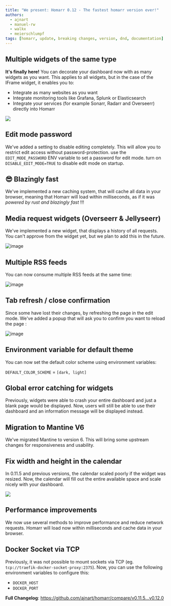 ```yaml
---
title: "We present: Homarr 0.12 - The fastest homarr version ever!"
authors:
  - ajnart
  - manuel-rw
  - walkx
  - meierschlumpf
tags: [homarr, update, breaking changes, version, dnd, documentation]
---
```


## Multiple widgets of the same type
**It's finally here!** You can decorate your dashboard now with as many widgets as you want.
This applies to all widgets, but in the case of the IFrame widget, it enables you to:
- Integrate as many websites as you want
- Integrate monitoring tools like Grafana, Splunk or Elasticsearch
- Integrate your services (for example Sonarr, Radarr and Overseerr) directly into Homarr

![](https://media.discordapp.net/attachments/988335098493542410/1094665745226539168/update-teaser.png?width=1046&height=666)

## Edit mode password
We've added a setting to disable editing completely. This will allow you to restrict edit access without password-protection.
use the `EDIT_MODE_PASSWORD` ENV variable to set a password for edit mode. 
turn on `DISABLE_EDIT_MODE=TRUE` to disable edit mode on startup.

<!-- truncate -->

## 😎 Blazingly fast
We've implemented a new caching system, that will cache all data in your browser, meaning that Homarr will load within milliseconds, as if it was *powered by rust and blazingly fast* !!!

## Media request widgets (Overseerr & Jellyseerr)
We've implemented a new widget, that displays a history of all requests.
You can't approve from the widget yet, but we plan to add this in the future.

![image](https://user-images.githubusercontent.com/30572287/231829411-f61f03e9-79a0-45fc-9a87-94d69ea3ea84.png)

## Multiple RSS feeds
You can now consume multiple RSS feeds at the same time:

![image](https://user-images.githubusercontent.com/30572287/231829886-69133a84-3ae7-4fa3-a6d2-c582f4cc9eea.png)

## Tab refresh / close confirmation
Since some have lost their changes, by refreshing the page in the edit mode. We've added a popup that will ask you to confirm you want to reload the page :

![image](https://user-images.githubusercontent.com/30572287/231823776-9cbb12d4-3cb3-422e-b2e8-f9917bb3f8cc.png)

## Environment variable for default theme
You can now set the default color scheme using environment variables:

``DEFAULT_COLOR_SCHEME`` = ``[dark, light]``

## Global error catching for widgets
Previously, widgets were able to crash your entire dashboard and just a blank page would be displayed.
Now, users will still be able to use their dashboard and an information message will be displayed instead.

## Migration to Mantine V6
We've migrated Mantine to version 6. This will bring some upstream changes for responsiveness and usability.

## Fix width and height in the calendar
In 0.11.5 and previous versions, the calendar scaled poorly if the widget was resized.
Now, the calendar will fill out the entire available space and scale nicely with your dashboard.

![](https://cdn.discordapp.com/attachments/988335098493542410/1095416419816067175/homarr-calendar-scaling.gif)

## Performance improvements
We now use several methods to improve performance and reduce network requests.
Homarr will load now within milliseconds and cache data in your browser.

## Docker Socket via TCP
Previously, it was not possible to mount sockets via TCP (eg. ``tcp://traefik-docker-socket-proxy:2375``).
Now, you can use the following environment variables to configure this:

- ``DOCKER_HOST``
- ``DOCKER_PORT``

**Full Changelog**: https://github.com/ajnart/homarr/compare/v0.11.5...v0.12.0